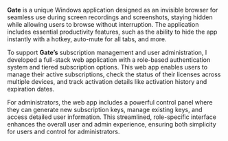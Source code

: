 **Gate** is a unique Windows application designed as an invisible browser for seamless use during screen recordings and screenshots, staying hidden while allowing users to browse without interruption. The application includes essential productivity features, such as the ability to hide the app instantly with a hotkey, auto-mute for all tabs, and more.

To support **Gate’s** subscription management and user administration, I developed a full-stack web application with a role-based authentication system and tiered subscription options. This web app enables users to manage their active subscriptions, check the status of their licenses across multiple devices, and track activation details like activation history and expiration dates.

For administrators, the web app includes a powerful control panel where they can generate new subscription keys, manage existing keys, and access detailed user information. This streamlined, role-specific interface enhances the overall user and admin experience, ensuring both simplicity for users and control for administrators.
